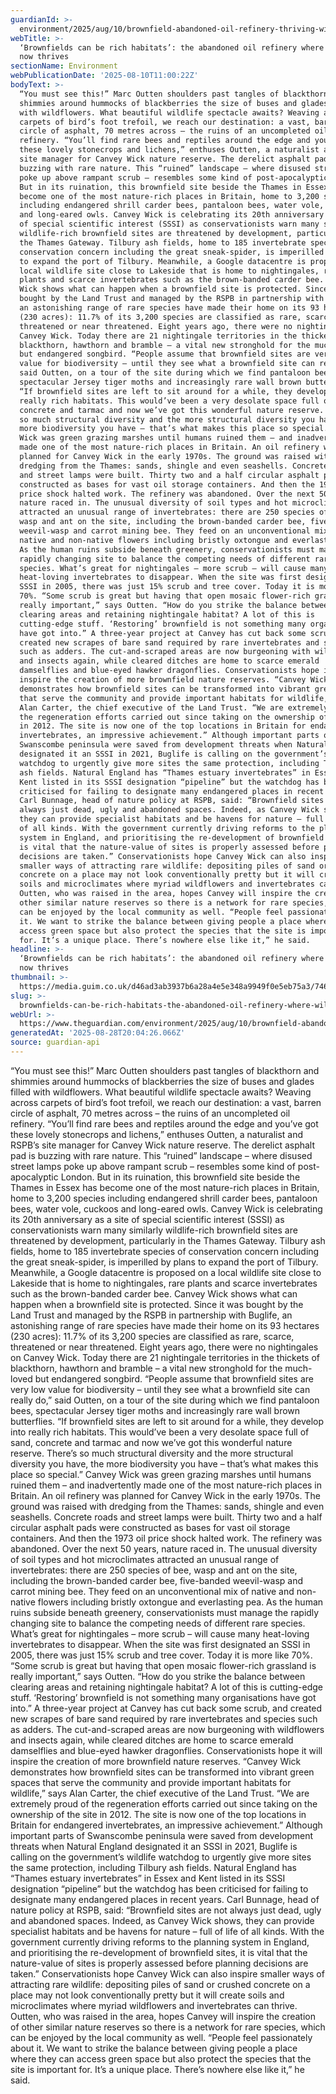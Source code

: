```yaml
---
guardianId: >-
  environment/2025/aug/10/brownfield-abandoned-oil-refinery-thriving-wildlife-conservation
webTitle: >-
  ‘Brownfields can be rich habitats’: the abandoned oil refinery where wildlife
  now thrives
sectionName: Environment
webPublicationDate: '2025-08-10T11:00:22Z'
bodyText: >-
  “You must see this!” Marc Outten shoulders past tangles of blackthorn and
  shimmies around hummocks of blackberries the size of buses and glades filled
  with wildflowers. What beautiful wildlife spectacle awaits? Weaving across
  carpets of bird’s foot trefoil, we reach our destination: a vast, barren
  circle of asphalt, 70 metres across – the ruins of an uncompleted oil
  refinery. “You’ll find rare bees and reptiles around the edge and you’ve got
  these lovely stonecrops and lichens,” enthuses Outten, a naturalist and RSPB’s
  site manager for Canvey Wick nature reserve. The derelict asphalt pad is
  buzzing with rare nature. This “ruined” landscape – where disused street lamps
  poke up above rampant scrub – resembles some kind of post-apocalyptic London.
  But in its ruination, this brownfield site beside the Thames in Essex has
  become one of the most nature-rich places in Britain, home to 3,200 species
  including endangered shrill carder bees, pantaloon bees, water vole, cuckoos
  and long-eared owls. Canvey Wick is celebrating its 20th anniversary as a site
  of special scientific interest (SSSI) as conservationists warn many similarly
  wildlife-rich brownfield sites are threatened by development, particularly in
  the Thames Gateway. Tilbury ash fields, home to 185 invertebrate species of
  conservation concern including the great sneak-spider, is imperilled by plans
  to expand the port of Tilbury. Meanwhile, a Google datacentre is proposed on a
  local wildlife site close to Lakeside that is home to nightingales, rare
  plants and scarce invertebrates such as the brown-banded carder bee. Canvey
  Wick shows what can happen when a brownfield site is protected. Since it was
  bought by the Land Trust and managed by the RSPB in partnership with Buglife,
  an astonishing range of rare species have made their home on its 93 hectares
  (230 acres): 11.7% of its 3,200 species are classified as rare, scarce,
  threatened or near threatened. Eight years ago, there were no nightingales on
  Canvey Wick. Today there are 21 nightingale territories in the thickets of
  blackthorn, hawthorn and bramble – a vital new stronghold for the much-loved
  but endangered songbird. “People assume that brownfield sites are very low
  value for biodiversity – until they see what a brownfield site can really do,”
  said Outten, on a tour of the site during which we find pantaloon bees,
  spectacular Jersey tiger moths and increasingly rare wall brown butterflies.
  “If brownfield sites are left to sit around for a while, they develop into
  really rich habitats. This would’ve been a very desolate space full of sand,
  concrete and tarmac and now we’ve got this wonderful nature reserve. There’s
  so much structural diversity and the more structural diversity you have, the
  more biodiversity you have – that’s what makes this place so special.” Canvey
  Wick was green grazing marshes until humans ruined them – and inadvertently
  made one of the most nature-rich places in Britain. An oil refinery was
  planned for Canvey Wick in the early 1970s. The ground was raised with
  dredging from the Thames: sands, shingle and even seashells. Concrete roads
  and street lamps were built. Thirty two and a half circular asphalt pads were
  constructed as bases for vast oil storage containers. And then the 1973 oil
  price shock halted work. The refinery was abandoned. Over the next 50 years,
  nature raced in. The unusual diversity of soil types and hot microclimates
  attracted an unusual range of invertebrates: there are 250 species of bee,
  wasp and ant on the site, including the brown-banded carder bee, five-banded
  weevil-wasp and carrot mining bee. They feed on an unconventional mix of
  native and non-native flowers including bristly oxtongue and everlasting pea.
  As the human ruins subside beneath greenery, conservationists must manage the
  rapidly changing site to balance the competing needs of different rare
  species. What’s great for nightingales – more scrub – will cause many
  heat-loving invertebrates to disappear. When the site was first designated an
  SSSI in 2005, there was just 15% scrub and tree cover. Today it is more like
  70%. “Some scrub is great but having that open mosaic flower-rich grassland is
  really important,” says Outten. “How do you strike the balance between
  clearing areas and retaining nightingale habitat? A lot of this is
  cutting-edge stuff. ‘Restoring’ brownfield is not something many organisations
  have got into.” A three-year project at Canvey has cut back some scrub, and
  created new scrapes of bare sand required by rare invertebrates and species
  such as adders. The cut-and-scraped areas are now burgeoning with wildflowers
  and insects again, while cleared ditches are home to scarce emerald
  damselflies and blue-eyed hawker dragonflies. Conservationists hope it will
  inspire the creation of more brownfield nature reserves. “Canvey Wick
  demonstrates how brownfield sites can be transformed into vibrant green spaces
  that serve the community and provide important habitats for wildlife,” says
  Alan Carter, the chief executive of the Land Trust. “We are extremely proud of
  the regeneration efforts carried out since taking on the ownership of the site
  in 2012. The site is now one of the top locations in Britain for endangered
  invertebrates, an impressive achievement.” Although important parts of
  Swanscombe peninsula were saved from development threats when Natural England
  designated it an SSSI in 2021, Buglife is calling on the government’s wildlife
  watchdog to urgently give more sites the same protection, including Tilbury
  ash fields. Natural England has “Thames estuary invertebrates” in Essex and
  Kent listed in its SSSI designation “pipeline” but the watchdog has been
  criticised for failing to designate many endangered places in recent years.
  Carl Bunnage, head of nature policy at RSPB, said: “Brownfield sites are not
  always just dead, ugly and abandoned spaces. Indeed, as Canvey Wick shows,
  they can provide specialist habitats and be havens for nature – full of life
  of all kinds. With the government currently driving reforms to the planning
  system in England, and prioritising the re-development of brownfield sites, it
  is vital that the nature-value of sites is properly assessed before planning
  decisions are taken.” Conservationists hope Canvey Wick can also inspire
  smaller ways of attracting rare wildlife: depositing piles of sand or crushed
  concrete on a place may not look conventionally pretty but it will create
  soils and microclimates where myriad wildflowers and invertebrates can thrive.
  Outten, who was raised in the area, hopes Canvey will inspire the creation of
  other similar nature reserves so there is a network for rare species, which
  can be enjoyed by the local community as well. “People feel passionately about
  it. We want to strike the balance between giving people a place where they can
  access green space but also protect the species that the site is important
  for. It’s a unique place. There’s nowhere else like it,” he said.
headline: >-
  ‘Brownfields can be rich habitats’: the abandoned oil refinery where wildlife
  now thrives
thumbnail: >-
  https://media.guim.co.uk/d46ad3ab3937b6a28a4e5e348a9949f0e5eb75a3/746_0_6440_5152/500.jpg
slug: >-
  brownfields-can-be-rich-habitats-the-abandoned-oil-refinery-where-wildlife-now-thrives
webUrl: >-
  https://www.theguardian.com/environment/2025/aug/10/brownfield-abandoned-oil-refinery-thriving-wildlife-conservation
generatedAt: '2025-08-28T20:04:26.066Z'
source: guardian-api
---
```

“You must see this!” Marc Outten shoulders past tangles of blackthorn and shimmies around hummocks of blackberries the size of buses and glades filled with wildflowers. What beautiful wildlife spectacle awaits? Weaving across carpets of bird’s foot trefoil, we reach our destination: a vast, barren circle of asphalt, 70 metres across – the ruins of an uncompleted oil refinery. “You’ll find rare bees and reptiles around the edge and you’ve got these lovely stonecrops and lichens,” enthuses Outten, a naturalist and RSPB’s site manager for Canvey Wick nature reserve. The derelict asphalt pad is buzzing with rare nature. This “ruined” landscape – where disused street lamps poke up above rampant scrub – resembles some kind of post-apocalyptic London. But in its ruination, this brownfield site beside the Thames in Essex has become one of the most nature-rich places in Britain, home to 3,200 species including endangered shrill carder bees, pantaloon bees, water vole, cuckoos and long-eared owls. Canvey Wick is celebrating its 20th anniversary as a site of special scientific interest (SSSI) as conservationists warn many similarly wildlife-rich brownfield sites are threatened by development, particularly in the Thames Gateway. Tilbury ash fields, home to 185 invertebrate species of conservation concern including the great sneak-spider, is imperilled by plans to expand the port of Tilbury. Meanwhile, a Google datacentre is proposed on a local wildlife site close to Lakeside that is home to nightingales, rare plants and scarce invertebrates such as the brown-banded carder bee. Canvey Wick shows what can happen when a brownfield site is protected. Since it was bought by the Land Trust and managed by the RSPB in partnership with Buglife, an astonishing range of rare species have made their home on its 93 hectares (230 acres): 11.7% of its 3,200 species are classified as rare, scarce, threatened or near threatened. Eight years ago, there were no nightingales on Canvey Wick. Today there are 21 nightingale territories in the thickets of blackthorn, hawthorn and bramble – a vital new stronghold for the much-loved but endangered songbird. “People assume that brownfield sites are very low value for biodiversity – until they see what a brownfield site can really do,” said Outten, on a tour of the site during which we find pantaloon bees, spectacular Jersey tiger moths and increasingly rare wall brown butterflies. “If brownfield sites are left to sit around for a while, they develop into really rich habitats. This would’ve been a very desolate space full of sand, concrete and tarmac and now we’ve got this wonderful nature reserve. There’s so much structural diversity and the more structural diversity you have, the more biodiversity you have – that’s what makes this place so special.” Canvey Wick was green grazing marshes until humans ruined them – and inadvertently made one of the most nature-rich places in Britain. An oil refinery was planned for Canvey Wick in the early 1970s. The ground was raised with dredging from the Thames: sands, shingle and even seashells. Concrete roads and street lamps were built. Thirty two and a half circular asphalt pads were constructed as bases for vast oil storage containers. And then the 1973 oil price shock halted work. The refinery was abandoned. Over the next 50 years, nature raced in. The unusual diversity of soil types and hot microclimates attracted an unusual range of invertebrates: there are 250 species of bee, wasp and ant on the site, including the brown-banded carder bee, five-banded weevil-wasp and carrot mining bee. They feed on an unconventional mix of native and non-native flowers including bristly oxtongue and everlasting pea. As the human ruins subside beneath greenery, conservationists must manage the rapidly changing site to balance the competing needs of different rare species. What’s great for nightingales – more scrub – will cause many heat-loving invertebrates to disappear. When the site was first designated an SSSI in 2005, there was just 15% scrub and tree cover. Today it is more like 70%. “Some scrub is great but having that open mosaic flower-rich grassland is really important,” says Outten. “How do you strike the balance between clearing areas and retaining nightingale habitat? A lot of this is cutting-edge stuff. ‘Restoring’ brownfield is not something many organisations have got into.” A three-year project at Canvey has cut back some scrub, and created new scrapes of bare sand required by rare invertebrates and species such as adders. The cut-and-scraped areas are now burgeoning with wildflowers and insects again, while cleared ditches are home to scarce emerald damselflies and blue-eyed hawker dragonflies. Conservationists hope it will inspire the creation of more brownfield nature reserves. “Canvey Wick demonstrates how brownfield sites can be transformed into vibrant green spaces that serve the community and provide important habitats for wildlife,” says Alan Carter, the chief executive of the Land Trust. “We are extremely proud of the regeneration efforts carried out since taking on the ownership of the site in 2012. The site is now one of the top locations in Britain for endangered invertebrates, an impressive achievement.” Although important parts of Swanscombe peninsula were saved from development threats when Natural England designated it an SSSI in 2021, Buglife is calling on the government’s wildlife watchdog to urgently give more sites the same protection, including Tilbury ash fields. Natural England has “Thames estuary invertebrates” in Essex and Kent listed in its SSSI designation “pipeline” but the watchdog has been criticised for failing to designate many endangered places in recent years. Carl Bunnage, head of nature policy at RSPB, said: “Brownfield sites are not always just dead, ugly and abandoned spaces. Indeed, as Canvey Wick shows, they can provide specialist habitats and be havens for nature – full of life of all kinds. With the government currently driving reforms to the planning system in England, and prioritising the re-development of brownfield sites, it is vital that the nature-value of sites is properly assessed before planning decisions are taken.” Conservationists hope Canvey Wick can also inspire smaller ways of attracting rare wildlife: depositing piles of sand or crushed concrete on a place may not look conventionally pretty but it will create soils and microclimates where myriad wildflowers and invertebrates can thrive. Outten, who was raised in the area, hopes Canvey will inspire the creation of other similar nature reserves so there is a network for rare species, which can be enjoyed by the local community as well. “People feel passionately about it. We want to strike the balance between giving people a place where they can access green space but also protect the species that the site is important for. It’s a unique place. There’s nowhere else like it,” he said.
